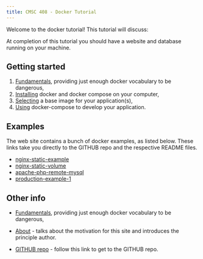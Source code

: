 ```yaml
---
title: CMSC 408 - Docker Tutorial
---
```


Welcome to the docker tutorial!  This tutorial will discuss:

At completion of this tutorial you should have a website and database running on your machine.

## Getting started

1. [Fundamentals](fundamentals.qmd), providing just enough docker vocabulary to be dangerous,
1. [Installing](installing-docker-mac.qmd) docker and docker compose on your computer,
2. [Selecting](selecting-base-image.qmd) a base image for your application(s),
3. [Using](using-docker-compose.qmd) docker-compose to develop your application.

## Examples

The web site contains a bunch of docker examples, as listed below.  These links take you 
directly to the GITHUB repo and the respective README files.

* [nginx-static-example](https://github.com/vcu-ssg/ssg-quarto-docker-tutorial/tree/main/site/nginx-static-example)
* [nginx-static-volume](https://github.com/vcu-ssg/ssg-quarto-docker-tutorial/tree/main/site/nginx-static-volume)
* [apache-php-remote-mysql](https://github.com/vcu-ssg/ssg-quarto-docker-tutorial/tree/main/site/apache-php-remote-mysql)
* [production-example-1](https://github.com/vcu-ssg/ssg-quarto-docker-tutorial/tree/main/site/production-example-1)

## Other info

* [Fundamentals](fundamentals.qmd), providing just enough docker vocabulary to be dangerous,

* [About](about.qmd) - talks about the motivation for this site and introduces the principle author.

* [GITHUB repo](https://vcu-ssg.github.io/ssg-quarto-docker-tutorial/) - follow this link to get to the GITHUB repo.